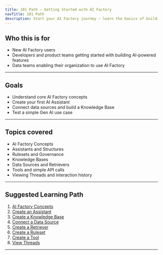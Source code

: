 ```yaml
---
title: 101 Path — Getting Started with AI Factory
navTitle: 101 Path
description: Start your AI Factory journey — learn the basics of building AI-powered applications with Assistants, Knowledge Bases, and Tools.
---
```


## Who this is for

- New AI Factory users
- Developers and product teams getting started with building AI-powered features
- Data teams enabling their organization to use AI Factory

---

## Goals

- Understand core AI Factory concepts
- Create your first AI Assistant
- Connect data sources and build a Knowledge Base
- Test a simple Gen AI use case

---

## Topics covered

- AI Factory Concepts
- Assistants and Structures
- Rulesets and Governance
- Knowledge Bases
- Data Sources and Retrievers
- Tools and simple API calls
- Viewing Threads and interaction history

---

## Suggested Learning Path

1. [AI Factory Concepts](../explained/ai-factory-concepts)
2. [Create an Assistant](../explained/create-assistant)
3. [Create a Knowledge Base](../how-to/gen-ai/create-knowledge-base)
4. [Connect a Data Source](../how-to/gen-ai/data-source-data-lake)
5. [Create a Retriever](../how-to/gen-ai/create-retriever)
6. [Create a Ruleset](../how-to/gen-ai/create-ruleset)
7. [Create a Tool](../how-to/gen-ai/create-tool)
8. [View Threads](../how-to/gen-ai/view-threads)

---

